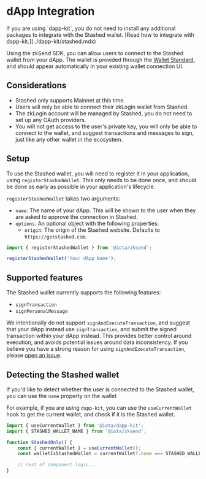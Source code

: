 
# dApp Integration

<Callout type="info">
	If you are using `dapp-kit`, you do not need to install any additional packages to integrate with
	the Stashed wallet. [Read how to integrate with dapp-kit.](../dapp-kit/stashed.mdx)
</Callout>

Using the zkSend SDK, you can allow users to connect to the Stashed wallet from your dApp. The
wallet is provided through the [Wallet Standard](https://wiki.iota.org/standards/wallet-standard), and
should appear automatically in your existing wallet connection UI.

## Considerations

- Stashed only supports Mainnet at this time.
- Users will only be able to connect their zkLogin wallet from Stashed.
- The zkLogin account will be managed by Stashed, you do not need to set up any OAuth providers.
- You will not get access to the user's private key, you will only be able to connect to the wallet,
  and suggest transactions and messages to sign, just like any other wallet in the ecosystem.

## Setup

To use the Stashed wallet, you will need to register it in your application, using
`registerStashedWallet`. This only needs to be done once, and should be done as early as possible in
your application's lifecycle.

`registerStashedWallet` takes two arguments:

- `name`: The name of your dApp. This will be shown to the user when they are asked to approve the
  connection in Stashed.
- `options`: An optional object with the following properties:
  - `origin`: The origin of the Stashed website. Defaults to `https://getstashed.com`.

```ts
import { registerStashedWallet } from '@iota/zksend';

registerStashedWallet('Your dApp Name');
```

## Supported features

The Stashed wallet currently supports the following features:

- `signTransaction`
- `signPersonalMessage`

We intentionally do not support `signAndExecuteTransaction`, and suggest that your dApp instead use
`signTransaction`, and submit the signed transaction within your dApp instead. This provides better
control around execution, and avoids potential issues around data inconsistency. If you believe you
have a strong reason for using `signAndExecuteTransaction`, please
[open an issue](https://github.com/iotaledger/iota/issues/new/choose).

## Detecting the Stashed wallet

If you'd like to detect whether the user is connected to the Stashed wallet, you can use the `name`
property on the wallet

For example, if you are using `dapp-kit`, you can use the `useCurrentWallet` hook to get the current
wallet, and check if it is the Stashed wallet.

```ts
import { useCurrentWallet } from '@iota/dapp-kit';
import { STASHED_WALLET_NAME } from '@iota/zksend';

function StashedOnly() {
	const { currentWallet } = useCurrentWallet();
	const walletIsStashedWallet = currentWallet?.name === STASHED_WALLET_NAME;

	// rest of component logic...
}
```
